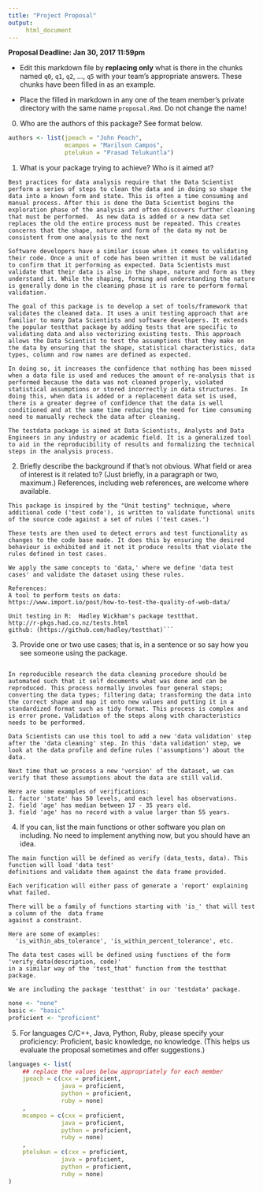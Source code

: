 ```yaml
---
title: "Project Proposal"
output:
     html_document
---
```


__Proposal Deadline: Jan 30, 2017 11:59pm__


- Edit this markdown file by __replacing only__ what is there in the
chunks named `q0`, `q1`, `q2`, ..., `q5` with your team's appropriate
answers. These chunks have been filled in as an example.

- Place the filled in markdown in any one of the team member's private
directory with the same name `proposal.Rmd`. Do not change the name!


0. Who are the authors of this package? See format below.

```r
authors <- list(jpeach = "John Peach",
                mcampos = "Marilson Campos",
                ptelukun = "Prasad Telukuntla")
```

1. What is your package trying to achieve?  Who is it aimed at?

```q1
Best practices for data analysis require that the Data Scientist perform a series of steps to clean the data and in doing so shape the data into a known form and state. This is often a time consuming and manual process. After this is done the Data Scientist begins the exploration phase of the analysis and often discovers further cleaning that must be performed.  As new data is added or a new data set replaces the old the entire process must be repeated. This creates concerns that the shape, nature and form of the data my not be consistent from one analysis to the next

Software developers have a similar issue when it comes to validating their code. Once a unit of code has been written it must be validated to confirm that it performing as expected. Data Scientists must validate that their data is also in the shape, nature and form as they understand it. While the shaping, forming and understanding the nature is generally done in the cleaning phase it is rare to perform formal validation.

The goal of this package is to develop a set of tools/framework that validates the cleaned data. It uses a unit testing approach that are familiar to many Data Scientists and software developers. It extends the popular testthat package by adding tests that are specific to validating data and also vectorizing existing tests. This approach allows the Data Scientist to test the assumptions that they make on the data by ensuring that the shape, statistical characteristics, data types, column and row names are defined as expected. 

In doing so, it increases the confidence that nothing has been missed when a data file is used and reduces the amount of re-analysis that is performed because the data was not cleaned properly, violated statistical assumptions or stored incorrectly in data structures. In doing this, when data is added or a replacement data set is used, there is a greater degree of confidence that the data is well conditioned and at the same time reducing the need for time consuming need to manually recheck the data after cleaning.

The testdata package is aimed at Data Scientists, Analysts and Data Engineers in any industry or academic field. It is a generalized tool to aid in the reproducibility of results and formalizing the technical steps in the analysis process.

```

2. Briefly describe the background if that's not obvious.  What field
   or area of interest is it related to?  (Just briefly, in a paragraph
   or two, maximum.) References, including web references, are welcome
   where available.

```q2
This package is inspired by the "Unit testing" technique, where additional code ('test code'), is written to validate functional units of the source code against a set of rules ('test cases.')

These tests are then used to detect errors and test functionality as changes to the code base made. It does this by ensuring the desired behaviour is exhibited and it not it produce results that violate the rules defined in test cases. 

We apply the same concepts to 'data,' where we define 'data test cases' and validate the dataset using these rules.

References:
A tool to perform tests on data: 
https://www.import.io/post/how-to-test-the-quality-of-web-data/

Unit testing in R:  Hadley Wickham's package testthat. 
http://r-pkgs.had.co.nz/tests.html
github: (https://github.com/hadley/testthat)```
```
3. Provide one or two use cases; that is, in a sentence or so say how
   you see someone using the package.


```q3

In reproducible research the data cleaning procedure should be automated such that it self documents what was done and can be reproduced. This process normally involes four general steps; converting the data types; filtering data; transforming the data into the correct shape and map it onto new values and putting it in a standardized format such as tidy format. This process is complex and is error prone. Validation of the steps along with characteristics needs to be performed.

Data Scientists can use this tool to add a new 'data validation' step after the 'data cleaning' step. In this 'data validation' step, we look at the data profile and define rules ('assumptions') about the data.

Next time that we process a new 'version' of the dataset, we can verify that these assumptions about the data are still valid. 

Here are some examples of verifications:  
1. factor 'state' has 50 levels, and each level has observations.
2. field 'age' has median between 17 - 35 years old.
3. field 'age' has no record with a value larger than 55 years.

```

4. If you can, list the main functions or other software you plan on
   including.  No need to implement anything now, but you should have
   an idea.

```q4
The main function will be defined as verify (data_tests, data). This function will load 'data test' 
definitions and validate them against the data frame provided.

Each verification will either pass of generate a 'report' explaining what failed.

There will be a family of functions starting with 'is_' that will test a column of the  data frame 
against a constraint. 

Here are some of examples: 
  'is_within_abs_tolerance', 'is_within_percent_tolerance', etc.

The data test cases will be defined using functions of the form 'verify_data(description, code)' 
in a similar way of the 'test_that' function from the testthat package.

We are including the package 'testthat' in our 'testdata' package.
```

```r
none <- "none"
basic <- "basic"
proficient <- "proficient"
```

5. For languages C/C++, Java, Python, Ruby, please specify your
   proficiency: Proficient, basic knowledge, no knowledge.  (This
   helps us evaluate the proposal sometimes and offer suggestions.)

```r
languages <- list(
    ## replace the values below appropriately for each member
    jpeach = c(cxx = proficient,
               java = proficient,
               python = proficient,
               ruby = none)
    ,
    mcampos = c(cxx = proficient,
               java = proficient,
               python = proficient,
               ruby = none)
    ,
    ptelukun = c(cxx = proficient,
               java = proficient,
               python = proficient,
               ruby = none)
)
```








